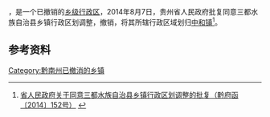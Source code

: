 '''{{PAGENAMEBASE}}'''，是{{PRC admin/fullname|52/27/32}}一个已撤销的[[乡级行政区|乡级行政区]]，2014年8月7日，贵州省人民政府批复同意三都水族自治县乡镇行政区划调整，撤销{{PAGENAMEBASE}}，将其所辖行政区域划归[[中和镇_(三都县)|中和镇]]<ref>[http://www.gzgov.gov.cn/xxgk/jbxxgk/fgwj/zfwj/qfh/201507/t20150703_298225.html 省人民政府关于同意三都水族自治县乡镇行政区划调整的批复（黔府函〔2014〕152号）] {{webarchive|url=https://web.archive.org/web/20170831223714/http://www.gzgov.gov.cn/xxgk/jbxxgk/fgwj/zfwj/qfh/201507/t20150703_298225.html |date=2017-08-31 }}</ref>。

== 参考资料 ==

{{reflist}}

{{行政区划小作品}}

[[Category:黔南州已撤消的乡镇|Category:黔南州已撤消的乡镇]]